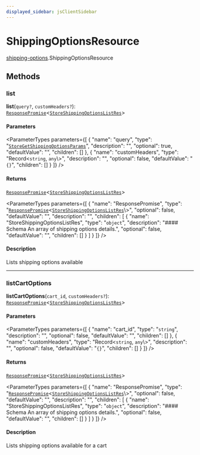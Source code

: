 ```yaml
---
displayed_sidebar: jsClientSidebar
---
```



# ShippingOptionsResource

[shipping-options](../../modules/shipping_options.mdx).ShippingOptionsResource

## Methods

### list

**list**(`query?`, `customHeaders?`): [`ResponsePromise`](../../swaps/modules/swaps.internal.mdx#responsepromise)<[`StoreShippingOptionsListRes`](../../internal/modules/admin_discounts.internal.internal.mdx#storeshippingoptionslistres)\>

#### Parameters

<ParameterTypes parameters={[
  {
    "name": "query",
    "type": "[`StoreGetShippingOptionsParams`](../../internal/classes/admin_discounts.internal.internal.StoreGetShippingOptionsParams.mdx)",
    "description": "",
    "optional": true,
    "defaultValue": "",
    "children": []
  },
  {
    "name": "customHeaders",
    "type": "Record<`string`, `any`\\>",
    "description": "",
    "optional": false,
    "defaultValue": "`{}`",
    "children": []
  }
]} />

#### Returns

[`ResponsePromise`](../../swaps/modules/swaps.internal.mdx#responsepromise)<[`StoreShippingOptionsListRes`](../../internal/modules/admin_discounts.internal.internal.mdx#storeshippingoptionslistres)\>

<ParameterTypes parameters={[
  {
    "name": "ResponsePromise",
    "type": "[`ResponsePromise`](../../swaps/modules/swaps.internal.mdx#responsepromise)<[`StoreShippingOptionsListRes`](../../internal/modules/admin_discounts.internal.internal.mdx#storeshippingoptionslistres)\\>",
    "optional": false,
    "defaultValue": "",
    "description": "",
    "children": [
      {
        "name": "StoreShippingOptionsListRes",
        "type": "`object`",
        "description": "#### Schema An array of shipping options details.",
        "optional": false,
        "defaultValue": "",
        "children": []
      }
    ]
  }
]} />

#### Description

Lists shipping options available

___

### listCartOptions

**listCartOptions**(`cart_id`, `customHeaders?`): [`ResponsePromise`](../../swaps/modules/swaps.internal.mdx#responsepromise)<[`StoreShippingOptionsListRes`](../../internal/modules/admin_discounts.internal.internal.mdx#storeshippingoptionslistres)\>

#### Parameters

<ParameterTypes parameters={[
  {
    "name": "cart_id",
    "type": "`string`",
    "description": "",
    "optional": false,
    "defaultValue": "",
    "children": []
  },
  {
    "name": "customHeaders",
    "type": "Record<`string`, `any`\\>",
    "description": "",
    "optional": false,
    "defaultValue": "`{}`",
    "children": []
  }
]} />

#### Returns

[`ResponsePromise`](../../swaps/modules/swaps.internal.mdx#responsepromise)<[`StoreShippingOptionsListRes`](../../internal/modules/admin_discounts.internal.internal.mdx#storeshippingoptionslistres)\>

<ParameterTypes parameters={[
  {
    "name": "ResponsePromise",
    "type": "[`ResponsePromise`](../../swaps/modules/swaps.internal.mdx#responsepromise)<[`StoreShippingOptionsListRes`](../../internal/modules/admin_discounts.internal.internal.mdx#storeshippingoptionslistres)\\>",
    "optional": false,
    "defaultValue": "",
    "description": "",
    "children": [
      {
        "name": "StoreShippingOptionsListRes",
        "type": "`object`",
        "description": "#### Schema An array of shipping options details.",
        "optional": false,
        "defaultValue": "",
        "children": []
      }
    ]
  }
]} />

#### Description

Lists shipping options available for a cart
